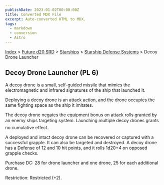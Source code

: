 ```yaml
---
publishDate: 2023-01-02T00:00:00Z
title: Converted MDX File
excerpt: Auto-converted HTML to MDX.
tags:
  - markdown
  - conversion
  - Astro
---
```


[Index](-index) > [Future d20 SRD](future-d20-srd-index) > [Starships](future-d20-srd-starships-index) > [Starship Defense Systems](future-d20-srd-starships-starship-defense-systems-index) > Decoy Drone Launcher

## Decoy Drone Launcher (PL 6)

A decoy drone is a small, self-guided missile that mimics the electromagnetic and infrared signatures of the ship that launched it.

Deploying a decoy drone is an attack action, and the drone occupies the same fighting space as the ship it imitates.

The decoy drone negates the equipment bonus on attack rolls granted by an enemy ships targeting system. Launching multiple decoy drones grants no cumulative effect.

A deployed and intact decoy drone can be recovered or captured with a successful grapple. It can also be targeted and destroyed. A decoy drone has a Defense of 12 and 10 hit points, and it rolls 1d20+4 on opposed grapple checks.

Purchase DC: 28 for drone launcher and one drone, 25 for each additional drone.

Restriction: Restricted (+2).
